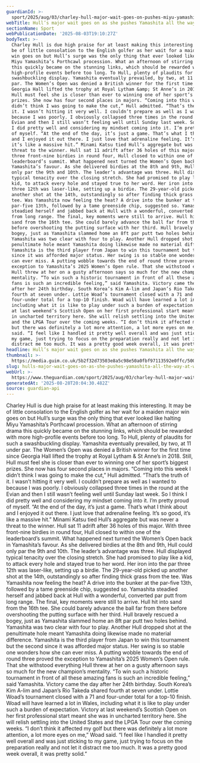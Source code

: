 ```yaml
---
guardianId: >-
  sport/2025/aug/03/charley-hull-major-wait-goes-on-pushes-miyu-yamashita-all-the-way-at-womens-open
webTitle: Hull’s major wait goes on as she pushes Yamashita all the way at Women’s Open
sectionName: Sport
webPublicationDate: '2025-08-03T19:10:27Z'
bodyText: >-
  Charley Hull is due high praise for at least making this interesting. It may
  be of little consolation to the English golfer as her wait for a maiden major
  win goes on but Hull’s surge was the only thing that ever looked like halting
  Miyu Yamashita’s Porthcawl procession. What an afternoon of stirring drama
  this quickly became on the stunning links, which should be rewarded with more
  high-profile events before too long. To Hull, plenty of plaudits for such a
  swashbuckling display. Yamashita eventually prevailed, by two, at 11 under
  par. The Women’s Open was denied a British winner for the first time since
  Georgia Hall lifted the trophy at Royal Lytham &amp; St Anne’s in 2018. Still,
  Hull must feel she is closer than ever to winning one of her sport’s biggest
  prizes. She now has four second places in majors. “Coming into this week I
  didn’t think I was going to make the cut,” Hull admitted. “That’s the truth of
  it. I wasn’t hitting it very well. I couldn’t prepare as well as I wanted to
  because I was poorly. I obviously collapsed three times in the round at the
  Evian and then I still wasn’t feeling well until Sunday last week. So I think
  I did pretty well and considering my mindset coming into it. I’m pretty proud
  of myself. “At the end of the day, it’s just a game. That’s what I think about
  and I enjoyed it out there. I just love that adrenaline feeling. It’s so good,
  it’s like a massive hit.” Minami Katsu tied Hull’s aggregate but was never a
  threat to the winner. Hull sat 11 adrift after 36 holes of this major. With
  three front-nine birdies in round four, Hull closed to within one of the
  leaderboard’s summit. What happened next turned the Women’s Open back in
  Yamashita’s favour. As she delivered birdies at the 8th and 9th, Hull could
  only par the 9th and 10th. The leader’s advantage was three. Hull displayed
  typical tenacity over the closing stretch. She had promised to play like a
  kid, to attack every hole and stayed true to her word. Her iron into the par
  three 12th was laser-like, setting up a birdie. The 29-year-old picked up
  another shot at the 14th, outstandingly so after finding thick grass from the
  tee. Was Yamashita now feeling the heat? A drive into the bunker at the
  par-five 13th, followed by a tame greenside chip, suggested so. Yamashita
  steadied herself and jabbed back at Hull with a wonderful, converted par putt
  from long range. The final, key moments were still to arrive. Hull hit into
  sand from the 16th tee. She could barely advance the ball far from there
  before overshooting the putting surface with her third. Hull bravely rescued a
  bogey, just as Yamashita slammed home an 8ft par putt two holes behind.
  Yamashita was two clear with four to play. Another Hull dropped shot at the
  penultimate hole meant Yamashita doing likewise made no material difference.
  Yamashita is the third player from Japan to win this tournament but the second
  since it was afforded major status. Her swing is so stable one wonders how she
  can ever miss. A putting wobble towards the end of round three proved the
  exception to Yamashita’s 2025 Women’s Open rule. That she withstood everything
  Hull threw at her on a gusty afternoon says so much for the new champion’s
  mentality. “To win such a historic tournament in front of all these amazing
  fans is such an incredible feeling,” said Yamashita. Victory came the day
  after her 24th birthday. South Korea’s Kim A-lim and Japan’s Rio Takeda shared
  fourth at seven under. Lottie Woad’s tournament closed with a 71 and
  four-under total for a top-10 finish. Woad will have learned a lot in Wales,
  including what it is like to play under such a burden of expectation. Victory
  at last weekend’s Scottish Open on her first professional start meant she was
  in uncharted territory here. She will relish settling into the United States
  and the LPGA Tour over the coming weeks. “I don’t think it affected my golf
  but there was definitely a lot more attention, a lot more eyes on me,” Woad
  said. “I feel like I handled it pretty well overall and was just sticking to
  my game, just trying to focus on the preparation really and not let it
  distract me too much. It was a pretty good week overall, it was pretty solid.”
headline: Hull’s major wait goes on as she pushes Yamashita all the way at Women’s Open
thumbnail: >-
  https://media.guim.co.uk/5b2f32d73503e8a5c98e50a0fbf97113592e0ffc/500_0_5000_4000/500.jpg
slug: hulls-major-wait-goes-on-as-she-pushes-yamashita-all-the-way-at-womens-open
webUrl: >-
  https://www.theguardian.com/sport/2025/aug/03/charley-hull-major-wait-goes-on-pushes-miyu-yamashita-all-the-way-at-womens-open
generatedAt: '2025-08-28T20:04:30.482Z'
source: guardian-api
---
```

Charley Hull is due high praise for at least making this interesting. It may be of little consolation to the English golfer as her wait for a maiden major win goes on but Hull’s surge was the only thing that ever looked like halting Miyu Yamashita’s Porthcawl procession. What an afternoon of stirring drama this quickly became on the stunning links, which should be rewarded with more high-profile events before too long. To Hull, plenty of plaudits for such a swashbuckling display. Yamashita eventually prevailed, by two, at 11 under par. The Women’s Open was denied a British winner for the first time since Georgia Hall lifted the trophy at Royal Lytham &amp; St Anne’s in 2018. Still, Hull must feel she is closer than ever to winning one of her sport’s biggest prizes. She now has four second places in majors. “Coming into this week I didn’t think I was going to make the cut,” Hull admitted. “That’s the truth of it. I wasn’t hitting it very well. I couldn’t prepare as well as I wanted to because I was poorly. I obviously collapsed three times in the round at the Evian and then I still wasn’t feeling well until Sunday last week. So I think I did pretty well and considering my mindset coming into it. I’m pretty proud of myself. “At the end of the day, it’s just a game. That’s what I think about and I enjoyed it out there. I just love that adrenaline feeling. It’s so good, it’s like a massive hit.” Minami Katsu tied Hull’s aggregate but was never a threat to the winner. Hull sat 11 adrift after 36 holes of this major. With three front-nine birdies in round four, Hull closed to within one of the leaderboard’s summit. What happened next turned the Women’s Open back in Yamashita’s favour. As she delivered birdies at the 8th and 9th, Hull could only par the 9th and 10th. The leader’s advantage was three. Hull displayed typical tenacity over the closing stretch. She had promised to play like a kid, to attack every hole and stayed true to her word. Her iron into the par three 12th was laser-like, setting up a birdie. The 29-year-old picked up another shot at the 14th, outstandingly so after finding thick grass from the tee. Was Yamashita now feeling the heat? A drive into the bunker at the par-five 13th, followed by a tame greenside chip, suggested so. Yamashita steadied herself and jabbed back at Hull with a wonderful, converted par putt from long range. The final, key moments were still to arrive. Hull hit into sand from the 16th tee. She could barely advance the ball far from there before overshooting the putting surface with her third. Hull bravely rescued a bogey, just as Yamashita slammed home an 8ft par putt two holes behind. Yamashita was two clear with four to play. Another Hull dropped shot at the penultimate hole meant Yamashita doing likewise made no material difference. Yamashita is the third player from Japan to win this tournament but the second since it was afforded major status. Her swing is so stable one wonders how she can ever miss. A putting wobble towards the end of round three proved the exception to Yamashita’s 2025 Women’s Open rule. That she withstood everything Hull threw at her on a gusty afternoon says so much for the new champion’s mentality. “To win such a historic tournament in front of all these amazing fans is such an incredible feeling,” said Yamashita. Victory came the day after her 24th birthday. South Korea’s Kim A-lim and Japan’s Rio Takeda shared fourth at seven under. Lottie Woad’s tournament closed with a 71 and four-under total for a top-10 finish. Woad will have learned a lot in Wales, including what it is like to play under such a burden of expectation. Victory at last weekend’s Scottish Open on her first professional start meant she was in uncharted territory here. She will relish settling into the United States and the LPGA Tour over the coming weeks. “I don’t think it affected my golf but there was definitely a lot more attention, a lot more eyes on me,” Woad said. “I feel like I handled it pretty well overall and was just sticking to my game, just trying to focus on the preparation really and not let it distract me too much. It was a pretty good week overall, it was pretty solid.”
